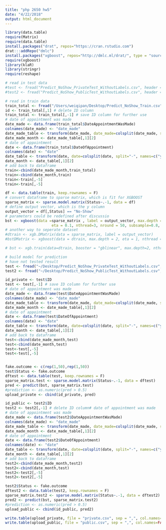 ```yaml
---
title: "php 2650 hw5"
date: "4/22/2018"
output: html_document
---
```


```r
library(data.table)
require(Matrix)
require(data.table)
install.packages("drat", repos="https://cran.rstudio.com")
drat:::addRepo("dmlc")
install.packages("xgboost", repos="http://dmlc.ml/drat/", type = "source")
require(xgboost)
library(klaR)
library(stringr)
require(reshape)

```


```r
# read in test data
#test <- fread("Predict_NoShow_PrivateTest_WithoutLabels.csv", header = TRUE)
#test2 <- fread("Predict_NoShow_PublicTest_WithoutLabels.csv", header = TRUE)

# read in train data
train_total <- fread("/Users/weiqipan/Desktop/Predict_NoShow_Train.csv", header = TRUE)
id <- train_total[,1] # delete ID column
train_total <- train_total[,-1] # save ID column for further use 
# date of appointment was made
date_made <- data.frame(train_total$DateAppointmentWasMade)
colnames(date_made) <- "date_made"
date_made_table <- transform(date_made, date_made=colsplit(date_made, split="-", names=c("year","month_made","day")))
date_made_month <- date_made_table[,1][2]
# date of appointment
date <- data.frame(train_total$DateOfAppointment)
colnames(date) <- "date"
date_table <- transform(date, date=colsplit(date, split="-", names=c("year","month","day")))
date_month <- date_table[,1][2]
# add back to dataframe
train<-cbind(date_made_month,train_total)
train<-cbind(date_month,train)
train<-train[,-5]
train<-train[,-5]
```

```r
df <- data.table(train, keep.rownames = F)
# convert dataframe to sparse matrix, which is fit for XGBOOST
sparse_matrix <- sparse.model.matrix(Status~.-1, data = df)
# define output vector, which is the y column
output_vector = df[,Status] == "No-Show"
# parameters could be redefined after discussio
bst <- xgboost(data =sparse_matrix , label = output_vector, max.depth =15, 
                     eta = 0.1, nthread=3, nround = 50, subsample=0.8, colsample_bytree=0.5, objective="binary:logistic",eval_metric="logloss")
# another way to seperate dataset 
#dtrain <- xgb.DMatrix(data = sparse_matrix, label = output_vector)
#bstDMatrix <- xgboost(data = dtrain, max.depth = 2, eta = 1, nthread = 2, nround = 20, objective = "binary:logistic")

# bst <- xgb.train(data=dtrain, booster = "gblinear", max.depth=2, nthread = 2, nround=2,  eval.metric = "error", eval.metric = "logloss", objective = "binary:logistic")

```



```r
# build model for prediction
# have not tested result
test <- fread("~/Desktop/Predict_NoShow_PrivateTest_WithoutLabels.csv", header = TRUE)
test2 <- fread("~/Desktop/Predict_NoShow_PublicTest_WithoutLabels.csv", header = TRUE)

id_private <- test$ID
test <- test[,-1] # save ID column for further use 
# date of appointment was made
date_made <- data.frame(test$DateAppointmentWasMade)
colnames(date_made) <- "date_made"
date_made_table <- transform(date_made, date_made=colsplit(date_made, split="-", names=c("year","month_made","day")))
date_made_month <- date_made_table[,1][2]
# date of appointment
date <- data.frame(test$DateOfAppointment)
colnames(date) <- "date"
date_table <- transform(date, date=colsplit(date, split="-", names=c("year","month","day")))
date_month <- date_table[,1][2]
# add back to dataframe
test<-cbind(date_made_month,test)
test<-cbind(date_month,test)
test<-test[,-5]
test<-test[,-5]


fake.outcome <- c(rep(1,50),rep(1,50))
test$Status <- fake.outcome
dftest <- data.table(test, keep.rownames = F)
sparse_matrix.test <- sparse.model.matrix(Status~.-1, data = dftest)
pred <- predict(bst, sparse_matrix.test)
#prediction <- as.numeric(pred > 0.5)
upload_private <- cbind(id_private, pred)
```

```r
id_public <- test2$ID
test2 <- test2[,-1] # delete ID column# date of appointment was made
# date of appointment was made
date_made <- data.frame(test2$DateAppointmentWasMade)
colnames(date_made) <- "date_made"
date_made_table <- transform(date_made, date_made=colsplit(date_made, split="-", names=c("year","month_made","day")))
date_made_month <- date_made_table[,1][2]
# date of appointment
date <- data.frame(test2$DateOfAppointment)
colnames(date) <- "date"
date_table <- transform(date, date=colsplit(date, split="-", names=c("year","month","day")))
date_month <- date_table[,1][2]
# add back to dataframe
test2<-cbind(date_made_month,test2)
test2<-cbind(date_month,test)
test2<-test2[,-5]
test2<-test2[,-5]

test2$Status <- fake.outcome
dftest2 <- data.table(test2, keep.rownames = F)
sparse_matrix.test2 <- sparse.model.matrix(Status~.-1, data = dftest2)
pred2 <- predict(bst, sparse_matrix.test2)
#prediction <- as.numeric(pred > 0.5)
upload_public <- cbind(id_public, pred2)

write.table(upload_private, file = "private.csv", sep = ",", col.names=FALSE, row.names = FALSE)
write.table(upload_public, file = "public.csv", sep = ",", col.names=FALSE, row.names = FALSE)




```

